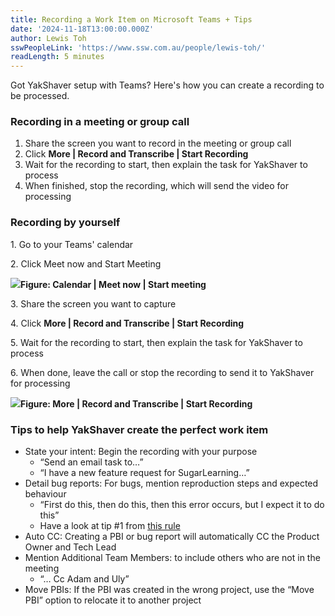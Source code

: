 ```yaml
---
title: Recording a Work Item on Microsoft Teams + Tips
date: '2024-11-18T13:00:00.000Z'
author: Lewis Toh
sswPeopleLink: 'https://www.ssw.com.au/people/lewis-toh/'
readLength: 5 minutes
---
```


Got YakShaver setup with Teams? Here's how you can create a recording to be processed.

### Recording in a meeting or group call

1. Share the screen you want to record in the meeting or group call
2. Click **More | Record and Transcribe | Start Recording**
3. Wait for the recording to start, then explain the task for YakShaver to process
4. When finished, stop the recording, which will send the video for processing

### Recording by yourself

1\. Go to your Teams' calendar

2\. Click Meet now and Start Meeting

![](/YakShaver/Blogs/meeting-with-yourself.png)**Figure: Calendar | Meet now | Start meeting**

3\. Share the screen you want to capture

4\. Click **More | Record and Transcribe | Start Recording**

5\. Wait for the recording to start, then explain the task for YakShaver to process

6\. When done, leave the call or stop the recording to send it to YakShaver for processing

![](/YakShaver/Blogs/start-recording.png)**Figure: More | Record and Transcribe | Start Recording**

### Tips to help YakShaver create the perfect work item

* State your intent: Begin the recording with your purpose
  * “Send an email task to…”
  * “I have a new feature request for SugarLearning…”
* Detail bug reports: For bugs, mention reproduction steps and expected behaviour
  * “First do this, then do this, then this error occurs, but I expect it to do this”
  * Have a look at tip #1 from [this rule](https://www.ssw.com.au/rules/report-bugs-and-suggestions/#tip-1-draft-your-bug-with-enough-details) 
* Auto CC: Creating a PBI or bug report will automatically CC the Product Owner and Tech Lead
* Mention Additional Team Members: to include others who are not in the meeting
  * “… Cc Adam and Uly”
* Move PBIs: If the PBI was created in the wrong project, use the “Move PBI” option to relocate it to another project
